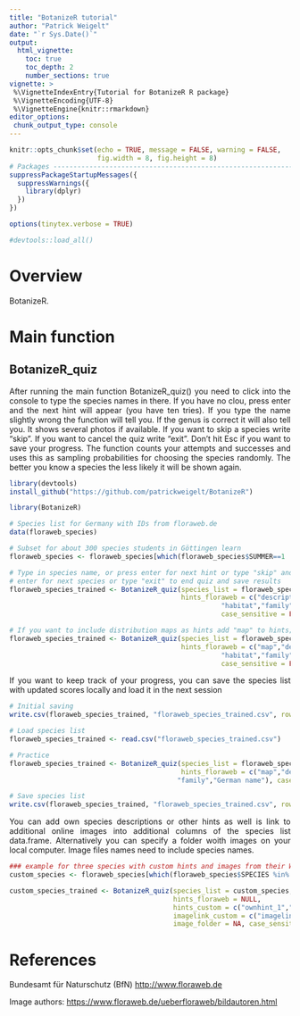 ```yaml
---
title: "BotanizeR tutorial"
author: "Patrick Weigelt"
date: "`r Sys.Date()`"
output: 
  html_vignette:
    toc: true
    toc_depth: 2
    number_sections: true
vignette: >
 %\VignetteIndexEntry{Tutorial for BotanizeR R package}
 %\VignetteEncoding{UTF-8} 
 %\VignetteEngine{knitr::rmarkdown}
editor_options: 
 chunk_output_type: console
---
```


<style>
body {
text-align: justify}
</style>

```r

knitr::opts_chunk$set(echo = TRUE, message = FALSE, warning = FALSE,
                      fig.width = 8, fig.height = 8)
# Packages --------------------------------------------------------------------
suppressPackageStartupMessages({
  suppressWarnings({
    library(dplyr)
  })
})

options(tinytex.verbose = TRUE)

#devtools::load_all()
```


# Overview

BotanizeR.

\newpage

# Main function
## BotanizeR_quiz
After running the main function BotanizeR_quiz() you need to click into the console to type the species names in there. If you have no clou, press enter and the next hint will appear (you have ten tries). If you type the name slightly wrong the function will tell you. If the genus is correct it will also tell you. It shows several photos if available. If you want to skip a species write "skip". If you want to cancel the quiz write "exit". Don't hit Esc if you want to save your progress. The function counts your attempts and successes and uses this as sampling probabilities for choosing the species randomly. The better you know a species the less likely it will be shown again.

```r
library(devtools)
install_github("https://github.com/patrickweigelt/BotanizeR")

library(BotanizeR)

# Species list for Germany with IDs from floraweb.de
data(floraweb_species)

# Subset for about 300 species students in Göttingen learn
floraweb_species <- floraweb_species[which(floraweb_species$SUMMER==1 | floraweb_species$BioDiv2005==1),]

# Type in species name, or press enter for next hint or type "skip" and press 
# enter for next species or type "exit" to end quiz and save results
floraweb_species_trained <- BotanizeR_quiz(species_list = floraweb_species, 
                                           hints_floraweb = c("description","status",
                                                     "habitat","family","German name"),
                                                     case_sensitive = FALSE)

# If you want to include distribution maps as hints add "map" to hints; This increases the download times a bit
floraweb_species_trained <- BotanizeR_quiz(species_list = floraweb_species, 
                                           hints_floraweb = c("map","description","status",
                                                     "habitat","family","German name"),
                                                     case_sensitive = FALSE)
```


If you want to keep track of your progress, you can save the species list with updated scores locally and load it in the next session
```r
# Initial saving
write.csv(floraweb_species_trained, "floraweb_species_trained.csv", row.names = FALSE)

# Load species list
floraweb_species_trained <- read.csv("floraweb_species_trained.csv")

# Practice
floraweb_species_trained <- BotanizeR_quiz(species_list = floraweb_species_trained,
                                           hints_floraweb = c("map","description","status","habitat",
                                          "family","German name"), case_sensitive = FALSE)

# Save species list
write.csv(floraweb_species_trained, "floraweb_species_trained.csv", row.names = FALSE)
```


You can add own species descriptions or other hints as well is link to additional online images into additional columns of the species list data.frame. Alternatively you can specify a folder woith images on your local computer. Image files names need to include species names.
```r
### example for three species with custom hints and images from their Wikipedia page
custom_species <- floraweb_species[which(floraweb_species$SPECIES %in% c("Acer campestre","Erica carnea","Melampyrum nemorosum")),]

custom_species_trained <- BotanizeR_quiz(species_list = custom_species, image_floraweb=TRUE,
                                         hints_floraweb = NULL,
                                         hints_custom = c("ownhint_1","ownhint_2"), 
                                         imagelink_custom = c("imagelink_1","imagelink_2"), 
                                         image_folder = NA, case_sensitive = FALSE)
```

# References

Bundesamt für Naturschutz (BfN) [http://www.floraweb.de](http://www.floraweb.de)  

Image authors: [https://www.floraweb.de/ueberfloraweb/bildautoren.html](https://www.floraweb.de/ueberfloraweb/bildautoren.html)



